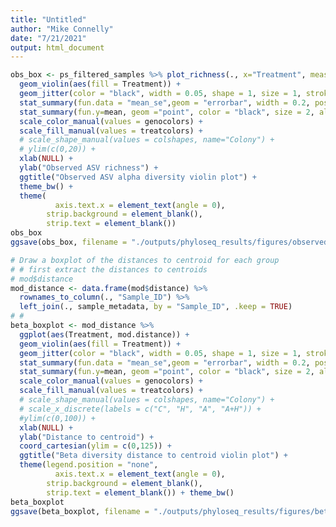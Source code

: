 ```yaml
---
title: "Untitled"
author: "Mike Connelly"
date: "7/21/2021"
output: html_document
---
```


```r
obs_box <- ps_filtered_samples %>% plot_richness(., x="Treatment", measures=c("Observed")) +
  geom_violin(aes(fill = Treatment)) +
  geom_jitter(color = "black", width = 0.05, shape = 1, size = 1, stroke = 1, show.legend = TRUE) +
  stat_summary(fun.data = "mean_se",geom = "errorbar", width = 0.2, position = position_dodge(0.1))+
  stat_summary(fun.y=mean, geom ="point", color = "black", size = 2, alpha = 0.9) +
  scale_color_manual(values = genocolors) +
  scale_fill_manual(values = treatcolors) +
  # scale_shape_manual(values = colshapes, name="Colony") + 
  # ylim(c(0,20)) +
  xlab(NULL) +
  ylab("Observed ASV richness") +
  ggtitle("Observed ASV alpha diversity violin plot") +
  theme_bw() +
  theme(
          axis.text.x = element_text(angle = 0),
        strip.background = element_blank(),
        strip.text = element_blank()) 
obs_box
ggsave(obs_box, filename = "./outputs/phyloseq_results/figures/observedASVs_boxplot_1.pdf",  width = 6, height = 4, units = "in", device = "pdf")
```

```r
# Draw a boxplot of the distances to centroid for each group
# # first extract the distances to centroids
# mod$distance
mod_distance <- data.frame(mod$distance) %>%
  rownames_to_column(., "Sample_ID") %>%
  left_join(., sample_metadata, by = "Sample_ID", .keep = TRUE)
# # 
beta_boxplot <- mod_distance %>%
  ggplot(aes(Treatment, mod.distance)) + 
  geom_violin(aes(fill = Treatment)) +
  geom_jitter(color = "black", width = 0.05, shape = 1, size = 1, stroke = 1, show.legend = TRUE) +
  stat_summary(fun.data = "mean_se",geom = "errorbar", width = 0.2, position = position_dodge(0.1))+
  stat_summary(fun.y=mean, geom ="point", color = "black", size = 2, alpha = 0.9) +
  scale_color_manual(values = genocolors) +
  scale_fill_manual(values = treatcolors) +
  # scale_shape_manual(values = colshapes, name="Colony") + 
  # scale_x_discrete(labels = c("C", "H", "A", "A+H")) +
  #ylim(c(0,100)) +
  xlab(NULL) +
  ylab("Distance to centroid") +
  coord_cartesian(ylim = c(0,125)) +
  ggtitle("Beta diversity distance to centroid violin plot") +
  theme(legend.position = "none",
          axis.text.x = element_text(angle = 0),
        strip.background = element_blank(),
        strip.text = element_blank()) + theme_bw()
beta_boxplot
ggsave(beta_boxplot, filename = "./outputs/phyloseq_results/figures/beta_dist-centroid_boxplot_1.pdf", width = 6, height = 4, units = "in", device = "pdf")
```
